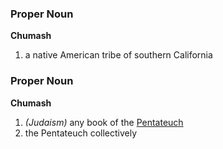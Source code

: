 ===Proper Noun===
'''Chumash'''
# a native American tribe of southern California


===Proper Noun===
'''Chumash'''
# ''(Judaism)'' any book of the [[Pentateuch]]
# the Pentateuch collectively
